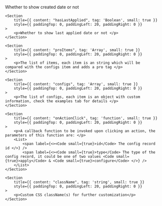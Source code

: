 
<PackageInstallGuide packageName="@wpmudev/sui-config-table" />

<Section title="Props" border={true}>
	<Section
    	title={{ content: "hasCreatedDate", tag: 'Boolean', small: true }}
    	style={{ paddingTop: 0, paddingLeft: 20, paddingRight: 0 }}
    >
    	<p>Whether to show created date or not </p>
    </Section>

	<Section
    	title={{ content: "hasLastApplied", tag: 'Boolean', small: true }}
    	style={{ paddingTop: 0, paddingLeft: 20, paddingRight: 0 }}
    >
    	<p>Whether to show last applied date or not </p>
    </Section>

	<Section
    	title={{ content: "proItems", tag: 'Array', small: true }}
    	style={{ paddingTop: 0, paddingLeft: 20, paddingRight: 0 }}
    >
    	<p>The list of items, each item is an string which will be compared with the configs item and adds a pro tag </p>
    </Section>

    <Section
    	title={{ content: "configs", tag: 'Array', small: true }}
    	style={{ paddingTop: 0, paddingLeft: 20, paddingRight: 0 }}
    >
    	<p>The list of configs, each item is an object with custom information, check the examples tab for details </p>
    </Section>

    <Section
    	title={{ content: "onActionClick", tag: 'function', small: true }}
    	style={{ paddingTop: 0, paddingLeft: 20, paddingRight: 0 }}
    >
    	<p>A callback function to be invoked upon clicking an action, the parameters of this function are: </p>
    	<List>
    		<span label={<><Code small={true}>id</Code> The config record id </>} />
    		<span label={<><Code small={true}>type</Code> The type of the config record, it could be one of two values <Code small={true}>apply</Code> & <Code small={true}>configure</Code> </>} />
    	</List>
    </Section>

    <Section
    	title={{ content: "className", tag: 'string', small: true }}
    	style={{ paddingTop: 0, paddingLeft: 20, paddingRight: 0 }}
    >
    	<p>Custom CSS className(s) for further customization</p>
    </Section>

</Section>
